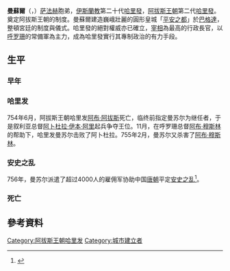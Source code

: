 {{Expand English|time=2017-09-06}}
{{Redirect2|曼蘇爾|[[埃及|埃及]]現任[[國家元首|國家元首]]|阿德利·曼苏尔}}
{{NoteTA
|G1=伊斯蘭
}}{{Infobox royalty
|name=曼苏尔<br />Al-Mansur<br />أبو جعفر عبدالله بن محمد المنصور
|title=
|image=[[File:Abbasid_Dinar_-_Al_Mansur_-_140_AH_(758_AD).JPG|200px]]
|caption=[[第纳尔|金第纳尔]]，曼苏尔
|succession= [[阿拔斯王朝|阿拔斯王朝]]第2任哈里发
|reign= 754年6月10日 – 775年10月6日
|coronation=
|predecessor=[[阿布·阿拔斯·阿卜杜拉·萨法赫·本·穆罕默德|萨法赫]]
|successor=[[阿尔·马赫迪|马赫迪]]
|birth_date=714年
|birth_place= [[沙姆地区|沙姆]]（今叙利亚）
|death_date= 775年10月6日  (61岁)
|death_place= [[麦加|麦加]]附近
|spouse=Arwa bint Mansur<br>Hammadah bint Isa<br>Fatimah bint Muhammad bin Abi Talha<br>Aliyah bint al-Ummaiyah<br>Al-Jariyah al-Rummaiyah<br>Al-Jariyah al-kurdiyah
|issue=[[阿尔·马赫迪|马赫迪]]
|full name=阿布·贾法尔·阿卜杜拉·伊本·穆罕默德·曼苏尔<br>（Abu Ja'far Abdallah ibn Muhammad al-Mansur ）
|house=
|father=[[Muhammad_ibn_Ali_ibn_Abdallah|Muhammad ibn Ali ibn Abdallah]]
|mother=Sallamah
|religion=[[伊斯兰教|伊斯兰教]]
|place of burial=
}}

{{Islam}}
'''曼蘇爾'''（{{lang-ar|أبو جعفر عبدالله بن محمد المنصور}}，{{bd|714年||775年|10月6日|}}）[[阿布·阿拔斯·阿卜杜拉·萨法赫·本·穆罕默德|萨法赫]]胞弟，[[伊斯蘭教|伊斯蘭教]]第二十代[[哈里發|哈里發]]，[[阿拔斯王朝|阿拔斯王朝]]第二代[[哈里發|哈里發]]。奠定阿拔斯王朝的制度。曼蘇爾建造巍峨壯麗的圓形皇城「[[巴格达圆城|平安之都]]」於[[巴格達|巴格達]]，整頓宮廷的制度與儀式。哈里發的絕對權威亦已確立，[[宰相|宰相]]為最高的行政長官，以[[大呼罗珊|呼罗珊]]的常備軍為主力，成為哈里發實行其專制政治的有力手段。

==生平==
===早年===
===哈里发===
754年6月，阿拔斯王朝哈里发[[阿布·阿拔斯|阿布·阿拔斯]]死亡，临终前指定曼苏尔为继任者，于是叙利亚总督[[阿卜杜拉·伊本·阿里|阿卜杜拉·伊本·阿里]]起兵争夺王位。11月，在呼罗珊总督[[阿布·穆斯林|阿布·穆斯林]]的帮助下，哈里发曼苏尔击败了阿卜杜拉。755年2月，曼苏尔又杀害了[[阿布·穆斯林|阿布·穆斯林]]。

===安史之乱===
756年，曼苏尔派遣了超过4000人的雇佣军协助中国[[唐朝|唐朝]]平定[[安史之乱|安史之乱]]<ref>{{cite book| last = Wade | first = Geoffrey | editor1-last = Wade | editor1-first = Geoff | editor2-last = Tana | editor2-first = Li | chapter = Southeast Asian Islam and Southern China in the Fourteenth Century | title = Anthony Reid and the Study of the Southeast Asian Past | publisher = Institute of Southeast Asian Studies | place = Singapore | year = 2012 | ref = harv }}</ref>。

===死亡===

==參考資料==
{{reflist}}

{{s-start}}
{{s-hou|[[阿拔斯王朝|阿拔斯王朝]]||714年||775年}}
{{s-rel|su}}
{{s-bef|before=[[阿布·阿拔斯·阿卜杜拉·萨法赫·本·穆罕默德|阿拔斯一世]]}}
{{s-ttl|title=[[伊斯蘭教|伊斯蘭教]]第二十代[[哈里發列表|哈里發]]|years=754年－775年}}
{{s-aft|after=[[馬赫迪一世|馬赫迪一世]]}}
{{s-end}}
{{Abbasids}}
{{阿拔斯王朝}}
{{Authority control}}
[[Category:阿拔斯王朝哈里发|Category:阿拔斯王朝哈里发]]
[[Category:城市建立者|Category:城市建立者]]